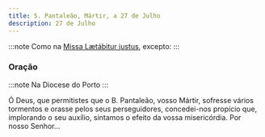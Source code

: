 ```yaml
---
title: S. Pantaleão, Mártir, a 27 de Julho
description: 27 de Julho
---
```


:::note
Como na [Missa Lætábitur justus](/missal/comum/5martirnaopontifice2), excepto:
:::

### Oração

:::note
Na Diocese do Porto
:::

Ó Deus, que permitistes que o B. Pantaleão, vosso Mártir, sofresse vários
tormentos e orasse pelos seus perseguidores, concedei-nos propício que,
implorando o seu auxílio, sintamos o efeito da vossa misericórdia. Por
nosso Senhor...
